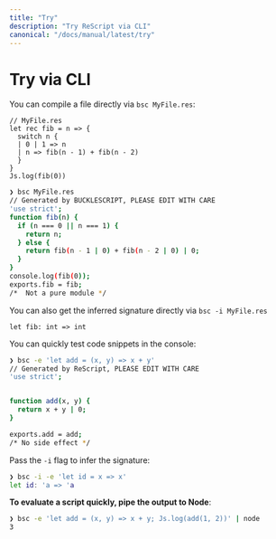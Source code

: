 ```yaml
---
title: "Try"
description: "Try ReScript via CLI"
canonical: "/docs/manual/latest/try"
---
```


<!-- TODO: rename to Command Line, document options like -format -->

# Try via CLI

You can compile a file directly via `bsc MyFile.res`:

```res example
// MyFile.res
let rec fib = n => {
  switch n {
  | 0 | 1 => n
  | n => fib(n - 1) + fib(n - 2)
  }
}
Js.log(fib(0))
```

```sh
❯ bsc MyFile.res
// Generated by BUCKLESCRIPT, PLEASE EDIT WITH CARE
'use strict';
function fib(n) {
  if (n === 0 || n === 1) {
    return n;
  } else {
    return fib(n - 1 | 0) + fib(n - 2 | 0) | 0;
  }
}
console.log(fib(0));
exports.fib = fib;
/*  Not a pure module */
```

You can also get the inferred signature directly via `bsc -i MyFile.res`

```res sig
let fib: int => int
```

You can quickly test code snippets in the console:

```sh
❯ bsc -e 'let add = (x, y) => x + y'
// Generated by ReScript, PLEASE EDIT WITH CARE
'use strict';


function add(x, y) {
  return x + y | 0;
}

exports.add = add;
/* No side effect */
```

Pass the `-i` flag to infer the signature:

```sh
❯ bsc -i -e 'let id = x => x'
let id: 'a => 'a
```

**To evaluate a script quickly, pipe the output to Node**:

```sh
❯ bsc -e 'let add = (x, y) => x + y; Js.log(add(1, 2))' | node
3
```
